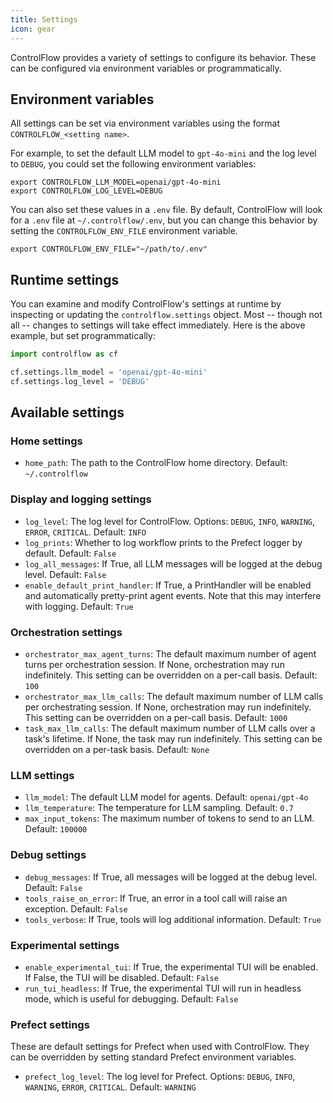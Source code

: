 ```yaml
---
title: Settings
icon: gear
---
```


ControlFlow provides a variety of settings to configure its behavior. These can be configured via environment variables or programmatically.


## Environment variables
All settings can be set via environment variables using the format `CONTROLFLOW_<setting name>`.

For example, to set the default LLM model to `gpt-4o-mini` and the log level to `DEBUG`, you could set the following environment variables:
```shell
export CONTROLFLOW_LLM_MODEL=openai/gpt-4o-mini
export CONTROLFLOW_LOG_LEVEL=DEBUG
```

You can also set these values in a `.env` file. By default, ControlFlow will look for a `.env` file at `~/.controlflow/.env`, but you can change this behavior by setting the `CONTROLFLOW_ENV_FILE` environment variable.

```shell
export CONTROLFLOW_ENV_FILE="~/path/to/.env"
```

## Runtime settings
You can examine and modify ControlFlow's settings at runtime by inspecting or updating the `controlflow.settings` object. Most -- though not all -- changes to settings will take effect immediately. Here is the above example, but set programmatically:

```python
import controlflow as cf

cf.settings.llm_model = 'openai/gpt-4o-mini'
cf.settings.log_level = 'DEBUG'
```

## Available settings

### Home settings

- `home_path`: The path to the ControlFlow home directory. Default: `~/.controlflow`

### Display and logging settings

- `log_level`: The log level for ControlFlow. Options: `DEBUG`, `INFO`, `WARNING`, 
`ERROR`, `CRITICAL`. Default: `INFO`
- `log_prints`: Whether to log workflow prints to the Prefect logger by default. 
Default: `False`
- `log_all_messages`: If True, all LLM messages will be logged at the debug level. 
Default: `False`
- `enable_default_print_handler`: If True, a PrintHandler will be enabled and 
automatically pretty-print agent events. Note that this may interfere with logging. 
Default: `True`

### Orchestration settings

- `orchestrator_max_agent_turns`: The default maximum number of agent turns per 
orchestration session. If None, orchestration may run indefinitely. This setting can 
be overridden on a per-call basis. Default: `100`
- `orchestrator_max_llm_calls`: The default maximum number of LLM calls per 
orchestrating session. If None, orchestration may run indefinitely. This setting can 
be overridden on a per-call basis. Default: `1000`
- `task_max_llm_calls`: The default maximum number of LLM calls over a task's 
lifetime. If None, the task may run indefinitely. This setting can be overridden on 
a per-task basis. Default: `None`

### LLM settings

- `llm_model`: The default LLM model for agents. Default: `openai/gpt-4o`
- `llm_temperature`: The temperature for LLM sampling. Default: `0.7`
- `max_input_tokens`: The maximum number of tokens to send to an LLM. Default: 
`100000`

### Debug settings

- `debug_messages`: If True, all messages will be logged at the debug level. Default: 
`False`
- `tools_raise_on_error`: If True, an error in a tool call will raise an exception. 
Default: `False`
- `tools_verbose`: If True, tools will log additional information. Default: `True`

### Experimental settings

- `enable_experimental_tui`: If True, the experimental TUI will be enabled. If False, 
the TUI will be disabled. Default: `False`
- `run_tui_headless`: If True, the experimental TUI will run in headless mode, which 
is useful for debugging. Default: `False`

### Prefect settings

These are default settings for Prefect when used with ControlFlow. They can be 
overridden by setting standard Prefect environment variables.

- `prefect_log_level`: The log level for Prefect. Options: `DEBUG`, `INFO`, 
`WARNING`, `ERROR`, `CRITICAL`. Default: `WARNING`
